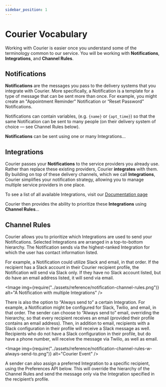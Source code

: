 ```yaml
---
sidebar_position: 1
---
```



# Courier Vocabulary

Working with Courier is easier once you understand some of the terminology common to our service. You will be working with **Notifications**, **Integrations**, and **Channel Rules**.

## Notifications

**Notifications** are the messages you pass to the delivery systems that you integrate with Courier. More specifically, a Notification is a template for a type of message that can be sent more than once. For example, you might create an "Appointment Reminder" Notification or “Reset Password” Notifications.

Notifications can contain variables, (e.g. `{name}` or `{apt_time}`) so that the same Notification can be sent to many people (on their delivery system of choice — see Channel Rules below).

**Notifications** can be sent using one or many Integrations…

## Integrations

Courier passes your **Notifications** to the service providers you already use. Rather than replace these existing providers, Courier **integrates** with them. By building on top of these delivery channels, which we call **Integrations**, Courier simplifies your notification strategy, allowing you to manage multiple service providers in one place.

To see a list of all available Integrations, visit our [Documentation page](/)

Courier then provides the ability to prioritize these **Integrations** using **Channel Rules**…

## Channel Rules

Courier allows you to prioritize which Integrations are used to send your Notifications. Selected Integrations are arranged in a top-to-bottom hierarchy. The Notification sends via the highest-ranked Integration for which the user has contact information listed.

For example, a Notification could utilize Slack and email, in that order. If the recipient has a Slack account in their Courier recipient profile, the Notification will send via Slack only. If they have no Slack account listed, but do have an email address listed, it will send via email.

<Image
  img={require("../assets/reference/notification-channel-rules.png")}
  alt="A Notification with multiple Integrations"
/>

There is also the option to “Always send to” a certain Integration. For example, a Notification might be configured for Slack, Twilio, and email, in that order. The sender can choose to “Always send to” email, overriding the hierarchy, so that every recipient receives an email (provided their profile contains an email address). Then, in addition to email, recipients with a Slack configuration in their profile will receive a Slack message as well. Recipients who do not have a Slack configuration in their profile, but do have a phone number, will receive the message via Twilio, as well as email.

<Image
  img={require("../assets/reference/notification-channel-rules-w-always-send-to.png")}
  alt="Courier Event"
/>

A sender can also assign a preferred Integration to a specific recipient, using the Preferences API below. This will override the hierarchy of the Channel Rules and send the message only via the Integration specified in the recipient’s profile.

